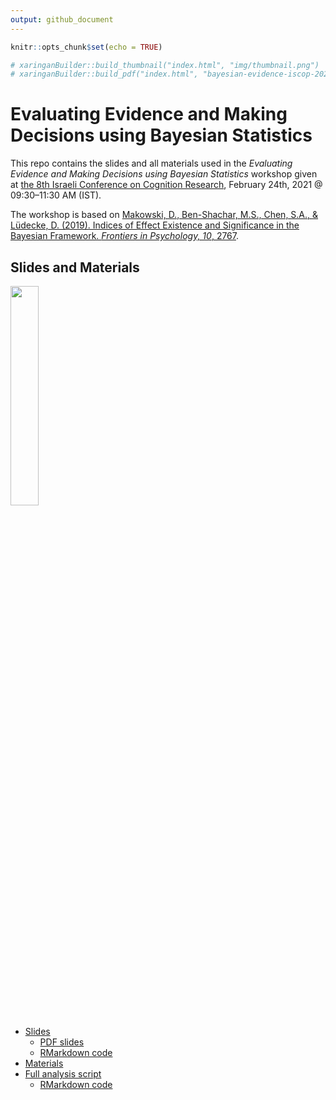```yaml
---
output: github_document
---
```


```r
knitr::opts_chunk$set(echo = TRUE)

# xaringanBuilder::build_thumbnail("index.html", "img/thumbnail.png")
# xaringanBuilder::build_pdf("index.html", "bayesian-evidence-iscop-2021.pdf")
```


# Evaluating Evidence and Making Decisions using Bayesian Statistics 

This repo contains the slides and all materials used in the *Evaluating Evidence and Making Decisions using Bayesian Statistics* workshop given at [the 8th Israeli Conference on Cognition Research](http://israel-cognition.huji.ac.il/), February 24th, 2021 @ 09:30–11:30 AM (IST).

The workshop is based on [Makowski, D., Ben-Shachar, M.S., Chen, S.A., & Lüdecke, D. (2019). Indices of Effect Existence and Significance in the Bayesian Framework. *Frontiers in Psychology, 10*, 2767](https://www.doi.org/10.3389/fpsyg.2019.02767).

## Slides and Materials 

<img src="img/thumbnail.png" width="30%"/>

- [Slides](https://mattansb.github.io/bayesian-evidence-iscop-2021)
  - [PDF slides](bayesian-evidence-iscop-2021.pdf)
  - [RMarkdown code](bayesian-evidence-iscop-2021.Rmd)
- [Materials](files/)
- [Full analysis script](https://mattansb.github.io/bayesian-evidence-iscop-2021/files/full%20analysis%20script.nb.html)
  - [RMarkdown code](files/full%20analysis%20script.Rmd)



